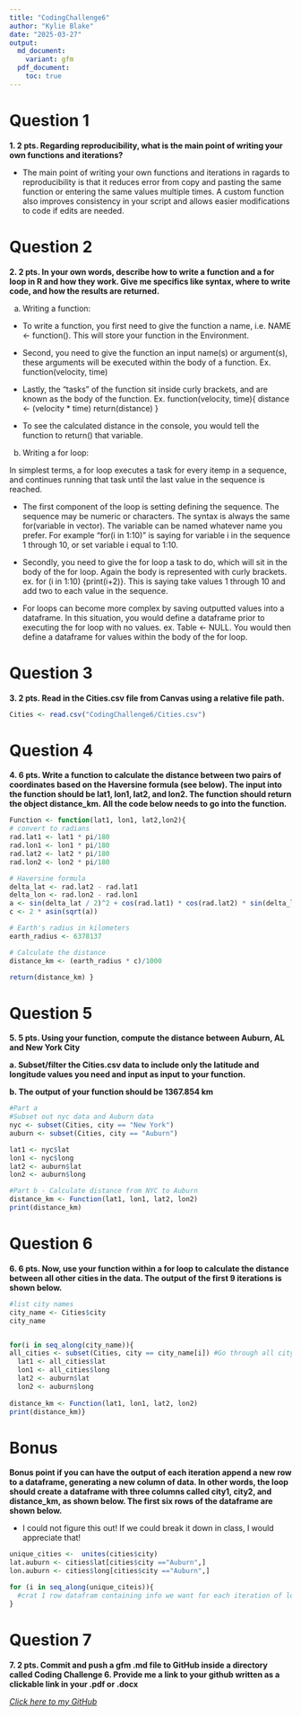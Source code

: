 ```yaml
---
title: "CodingChallenge6"
author: "Kylie Blake"
date: "2025-03-27"
output:
  md_document:
    variant: gfm
  pdf_document:
    toc: true
---
```


# Question 1

**1.	2 pts. Regarding reproducibility, what is the main point of writing your own functions and iterations? **

- The main point of writing your own functions and iterations in ragards to reproducibility is that it reduces error from copy and pasting the same function or entering the same values multiple times. A custom function also improves consistency in your script and allows easier modifications to code if edits are needed. 

# Question 2

**2.	2 pts. In your own words, describe how to write a function and a for loop in R and how they work. Give me specifics like syntax, where to write code, and how the results are returned.** 

a. Writing a function: 

- To write a function, you first need to give the function a name, i.e. NAME <- function(). This will store your function in the Environment.

- Second, you need to give the function an input name(s) or argument(s), these arguments will be executed within the body of a function. Ex. function(velocity, time)

- Lastly, the "tasks" of the function sit inside curly brackets, and are known as the body of the function. Ex. function(velocity, time){
distance <- (velocity * time)
return(distance)
}
- To see the calculated distance in the console, you would tell the function to return() that variable.   

b. Writing a for loop: 

In simplest terms, a for loop executes a task for every itemp in a sequence, and continues running that task until the last value in the sequence is reached. 

- The first component of the loop is setting defining the sequence. The sequence may be numeric or characters. The syntax is always the same for(variable in vector). The variable can be named whatever name you prefer. For example "for(i in 1:10)" is saying for variable i in the sequence 1 through 10, or set variable i equal to 1:10. 

- Secondly, you need to give the for loop a task to do, which will sit in the body of the for loop. Again the body is represented with curly brackets. ex. for (i in 1:10) {print(i+2)}. This is saying take values 1 through 10 and add two to each value in the sequence.

- For loops can become more complex by saving outputted values into a dataframe. In this situation, you would define a dataframe prior to executing the for loop with no values. ex. Table <- NULL. You would then define a dataframe for values within the body of the for loop. 
  
# Question 3

**3.	2 pts. Read in the Cities.csv file from Canvas using a relative file path.**

```r
Cities <- read.csv("CodingChallenge6/Cities.csv")
```


# Question 4
**4.	6 pts. Write a function to calculate the distance between two pairs of coordinates based on the Haversine formula (see below). The input into the function should be lat1, lon1, lat2, and lon2. The function should return the object distance_km. All the code below needs to go into the function.**

```r
Function <- function(lat1, lon1, lat2,lon2){
# convert to radians
rad.lat1 <- lat1 * pi/180
rad.lon1 <- lon1 * pi/180
rad.lat2 <- lat2 * pi/180
rad.lon2 <- lon2 * pi/180

# Haversine formula
delta_lat <- rad.lat2 - rad.lat1
delta_lon <- rad.lon2 - rad.lon1
a <- sin(delta_lat / 2)^2 + cos(rad.lat1) * cos(rad.lat2) * sin(delta_lon / 2)^2
c <- 2 * asin(sqrt(a)) 

# Earth's radius in kilometers
earth_radius <- 6378137

# Calculate the distance
distance_km <- (earth_radius * c)/1000

return(distance_km) }
```

# Question 5

**5.	5 pts. Using your function, compute the distance between Auburn, AL and New York City **

**a.	Subset/filter the Cities.csv data to include only the latitude and longitude values you need and input as input to your function.** 

**b.	The output of your function should be 1367.854 km**

```r
#Part a
#Subset out nyc data and Auburn data
nyc <- subset(Cities, city == "New York")
auburn <- subset(Cities, city == "Auburn")

lat1 <- nyc$lat
lon1 <- nyc$long
lat2 <- auburn$lat
lon2 <- auburn$long

#Part b - Calculate distance from NYC to Auburn
distance_km <- Function(lat1, lon1, lat2, lon2)
print(distance_km)
```

# Question 6

**6.	6 pts. Now, use your function within a for loop to calculate the distance between all other cities in the data. The output of the first 9 iterations is shown below. **

```r

#list city names 
city_name <- Cities$city
city_name


for(i in seq_along(city_name)){
all_cities <- subset(Cities, city == city_name[i]) #Go through all city names for i
  lat1 <- all_cities$lat 
  lon1 <- all_cities$long
  lat2 <- auburn$lat
  lon2 <- auburn$long
  
distance_km <- Function(lat1, lon1, lat2, lon2)
print(distance_km)}
```

# Bonus 

**Bonus point if you can have the output of each iteration append a new row to a dataframe, generating a new column of data. In other words, the loop should create a dataframe with three columns called city1, city2, and distance_km, as shown below. The first six rows of the dataframe are shown below.**

- I could not figure this out! If we could break it down in class, I would appreciate that! 

```r
unique_cities <-  unites(cities$city)
lat.auburn <- cities$lat[cities$city =="Auburn",]
lon.auburn <- cities$long[cities$city =="Auburn",]

for (i in seq_along(unique_citeis)){
  #crat 1 row datafram containing info we want for each iteration of loop then use rbind data frame to cities2 <- rbind.data.frame
}
```

# Question 7

**7.	2 pts. Commit and push a gfm .md file to GitHub inside a directory called Coding Challenge 6. Provide me a link to your github written as a clickable link in your .pdf or .docx**

*[Click here to my GitHub](https://github.com/kzb0180)*



